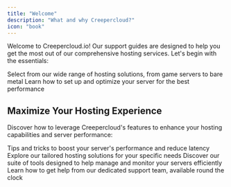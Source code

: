 ```yaml
---
title: "Welcome"
description: "What and why Creepercloud?"
icon: "book"
---
```



Welcome to Creepercloud.io! Our support guides are designed to help you get the most out of our comprehensive hosting services. Let's begin with the essentials:

<CardGroup cols={2}>
  <Card title="Choose Your Service" icon="server">
    Select from our wide range of hosting solutions, from game servers to bare metal
  </Card>
  <Card title="Server Configuration" icon="pencil">
    Learn how to set up and optimize your server for the best performance
  </Card>
</CardGroup>

## Maximize Your Hosting Experience

Discover how to leverage Creepercloud's features to enhance your hosting capabilities and server performance:

<CardGroup cols={2}>
  <Card title="Performance Optimization" icon="gauge-high">
    Tips and tricks to boost your server's performance and reduce latency
  </Card>
  <Card title="Custom Solutions" icon="puzzle-piece">
    Explore our tailored hosting solutions for your specific needs
  </Card>
  <Card title="Management Tools" icon="gear">
    Discover our suite of tools designed to help manage and monitor your servers efficiently
  </Card>
  <Card title="24/7 Support" icon="headset" href="https://discord.gg/CCHv3ZEZy4">
    Learn how to get help from our dedicated support team, available round the clock
  </Card>
</CardGroup>
